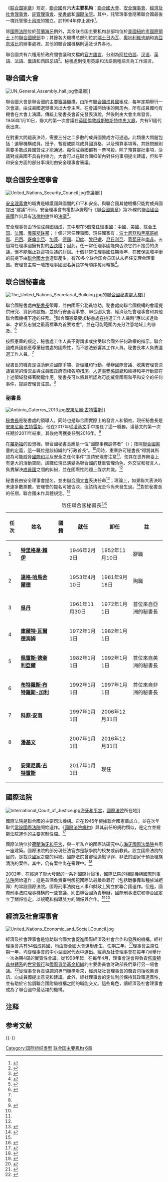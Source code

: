 《[[联合国宪章|联合国宪章]]》规定，[[聯合國|聯合國]]有'''六大主要机构'''：[[聯合國大會|聯合國大會]]、[[安全理事會|安全理事會]]、[[聯合國經濟及社會理事會|經濟及社會理事會]]、[[聯合國託管理事會|託管理事會]]、[[聯合國秘書處|秘書處]]和[[國際法院|國際法院]]。其中，託管理事會隨著聯合國最後一塊託管領土[[帛琉|帛琉]]的獨立，於1994年停止運作<ref>{{cite web |url = http://www.un.org/News/Press/docs/2005/org1436.doc.htm |title = Membership of Principal United Nations Organs in 2005 |publisher = United Nations |date = 2005-03-15 |access-date = 2013-07-01 |archive-date = 2014-07-20 |archive-url = https://web.archive.org/web/20140720154737/http://www.un.org/News/Press/docs/2005/org1436.doc.htm |dead-url = no }}</ref>。

除[[國際法院|國際法院]]位於[[荷蘭|荷蘭]][[海牙|海牙]]例外，其余联合国主要机构总部均位於[[美國|美國]][[紐約市|紐約市]][[國際領土|國際領土]]上的[[聯合國總部|聯合國總部]]中；其餘各大機構总部則位於[[瑞士|瑞士]][[萬國宮|日內瓦]]、[[奧地利|奧地利]][[維也納國際中心|維也納]]和[[肯亞|肯亞]][[聯合國奈洛比辦事處|奈洛比]]的辦事處裡。其他的聯合國機構則遍及世界各地。

聯合國共有六種用於政府間會議和文檔的[[官方語言|官方語言]]，分別為[[阿拉伯語|阿拉伯語]]、[[汉语|汉语]]、[[英語|英語]]、[[法語|法語]]、[[俄語|俄語]]和[[西班牙語|西班牙語]]<ref name="langs">{{cite web |url = http://www.un.org/zh/ga/about/ropga/rule8.shtml |title = 大會議事規則 - 語文 |publisher = 聯合國大會 |accessdate = 2011-05-30 |archive-date = 2020-05-20 |archive-url = https://web.archive.org/web/20200520044642/https://www.un.org/zh/ga/about/ropga/rule8.shtml |dead-url = no }}</ref>。秘書處則使用英語和法語兩種語言為工作語言。

== 聯合國大會 ==
[[File:UN_General_Assembly_hall.jpg|thumb]]會議廳]]
{{Main|聯合國大會}}

聯合國大會是聯合國的主要[[審議會|審議機構]]，由所有[[聯合國成員國|聯合國成員國]]組成，每年定期舉行一次會議，由成員國選舉推派出大會主席。在會議開始後的兩周內，所有成員國均有機會在大會上演講。傳統上秘書長會首先發表演說，然後則由大會主席發言。1946年1月10日，聯大的第一次會議在[[英國|英國]][[倫敦|倫敦]][[威斯敏斯特中央大廳|威斯敏斯特中央大廳]]，共有51國代表出席。

在對重大問題表決時，需要三分之二多數的成員國贊成方可通過。此類重大問題包括：選舉機構成員，授予、暫緩或開除成員國資格，以及預算事項等。其餘問題則需要多數成員國贊成才能通過。每個成員國都有一票可投。除了預算審批事項，決議對成員國不具有約束力。大會可以在聯合國框架內對任何事項提出建議，但和平和安全方面的部分事項則由安全理事會審議。

== 联合国安全理事會 ==
[[File:United_Nations_Security_Council.jpg|thumb]]會議廳]]
{{Main|聯合國安全理事會}}

[[聯合國安全理事會|安全理事會]]的職責是維護國與國間的和平和安全。與聯合國其他機構只能對成員國提出“建議”不同，安全理事會有權對承諾履行《[[聯合國憲章|聯合國憲章]]》第25條的[[聯合國会員國|聯合國会員國]]作出具有[[法律約束|法律約束]]性的[[聯合國安全理事會決議|決議]]<ref name="ChapterV">{{cite web |url = http://www.un.org/zh/documents/charter/chapter5.shtml |title = 第五章：安全理事會 |accessdate = 2011-05-22 |publisher = 聯合國 |archive-date = 2015-10-31 |archive-url = https://web.archive.org/web/20151031231806/http://www.un.org/zh/documents/charter/chapter5.shtml |dead-url = no }}</ref>。

安全理事會由15個成員國組成，其中現在5個[[聯合國安全理事會常任理事國|常任理事國]]：[[中華人民共和國|中國]]{{NoteTag|1971年，[[中華民國|中華民國]]的席位由[[中華人民共和國|中華人民共和國]]继承。}}、[[美國|美國]]、[[联合王国|联合王国]]、[[法國|法國]]、[[俄羅斯联邦|俄羅斯联邦]]{{NoteTag|1991年，[[蘇維埃社會主義共和國聯盟|蘇維埃社會主義共和國聯盟]]的席位由[[俄羅斯聯邦|俄羅斯聯邦]]继承。}}；十個非常任理事國，現任國家有：[[波士尼亞和黑塞哥維那|波士尼亞和黑塞哥維那]]、[[巴西|巴西]]、[[哥倫比亞|哥倫比亞]]、[[加蓬|加蓬]]、[[德國|德國]]、[[印度|印度]]、[[黎巴嫩|黎巴嫩]]、[[尼日利亞|尼日利亞]]、[[葡萄牙|葡萄牙]]和[[南非|南非]]。五個常任理事國擁有對{{link-en|實體決議|Substantive resolutions|實體而非程式決議}}的[[聯合國安全理事會否決權|否決權]]；因此，任一常任理事國能夠否決它們不接受的決議，但不能阻止對這項決議的討論。十個非常任理事國任期兩年，在確保區域平衡的前提下由[[聯合國大會|聯合國大會]]選舉產生。有70多个联合国会员国从未担任安理会理事国。安理會主席一職按理事國國名英語字母順序每月輪換<ref name="CouncilMembers">{{cite web |url = http://www.un.org/chinese/sc/members.asp |title = 安全理事會的成員 |accessdate = 2011-05-22 |publisher = 聯合國 |archive-date = 2021-02-11 |archive-url = https://web.archive.org/web/20210211013912/http://www.un.org/chinese/sc/members.asp |dead-url = no }}</ref>。

== 联合国秘書處 ==
[[File:The_United_Nations_Secretariat_Building.jpg|thumb]]的[[聯合國秘書處大樓|聯合國秘書處大樓]]]]
{{Main|聯合國秘書處}}

聯合國秘書處由[[聯合國秘書長|秘書長]]領導，並由國際公務員協助。秘書處向聯合國機構的會議提供研究、資訊和設施，並執行安全理事會、聯合國大會、經濟及社會理事會和其他聯合國機構下達的任務。<ref>{{cite web|url=http://www.un.org/zh/mainbodies/secretariat/|title=秘書處|publisher=聯合國|accessdate=2011-05-22|archive-date=2019-07-08|archive-url=https://web.archive.org/web/20190708225439/https://www.un.org/zh/mainbodies/secretariat/|dead-url=no}}</ref>聯合國憲章要求秘書處在挑選工作人員時“應以求達效率、才幹及忠誠之最高標準為首要考慮”，並在可能範圍內充分注意地域上的普及。<ref name="Chapter15">{{cite web|url=http://www.un.org/zh/documents/charter/chapter15.shtml|title=第十五章：秘書處|accessdate=2011-05-22|publisher=聯合國|archive-date=2015-09-21|archive-url=https://web.archive.org/web/20150921204637/http://www.un.org/zh/documents/charter/chapter15.shtml|dead-url=no}}</ref>

按照憲章的規定，秘書處工作人員不得請求或接受聯合國外任何政權的指示。聯合國成員國都應尊重秘書處的國際性，而不設法影響其工作人員。秘書長本人負責遴選工作人員。<ref name="Chapter15" />

秘書長的職責是協助解決國際爭端、管理維和行動、舉辦國際會議、收集安理會決議實施的情況並與成員國政府商榷各項措施。[[聯合國人道事務協調廳|人道事務協調廳]]和維持和平行動部在上述領域發揮著關鍵作用。秘書長可以將其所認為可能威脅國際和平和安全的任何事件，提請安理會注意。<ref name="Chapter15" />

=== 秘書長 ===
[[File:António_Guterres_2013.jpg|thumb]][[安東尼奧·古特雷斯|安東尼奧·古特雷斯]]]]
{{Main|聯合國秘書長}}

[[聯合國秘書長|秘書長]]是秘書處的領導人，同時也是聯合國實際上的發言人和領袖。現任秘書長是[[安東尼奧·古特雷斯|安東尼奧·古特雷斯]]，他在2017年從[[潘基文|潘基文]]手中接任了這一職務。潘基文的第一次任期於2011年結束，其後他再獲委任到2016年。<ref name=sgrole>{{cite web|url = http://www.un.org/chinese/sg/sgrole.shtml|title = 秘書長的作用|publisher = 聯合國|accessdate = 2011-05-22|archive-date = 2021-02-26|archive-url = https://web.archive.org/web/20210226194447/https://www.un.org/chinese/sg/sgrole.shtml|dead-url = no}}</ref>

在[[富蘭克林·德拉諾·羅斯福|羅斯福]]的設想裡，聯合國秘書長應是一位“國際事務調停者”（{{lang|en|world moderator}}）；按照[[聯合國憲章|聯合國憲章]]的定義，這一職位是該組織的“行政首長”。<ref name="Chapter15" />同時，憲章許可秘書長“得將其所認為可能威脅[[世界和平|國際和平]]及安全之任何事件”提請安理會注意<ref name="Chapter15" />，使其在世界舞臺上有更大的活動空間。該職位現已演變為聯合國的雙重管理角色、外交官和發言人，負責解決[[聯合國成員國|成員國]]之間的糾紛，並在國際性問題上謀求共識。<ref name="sgrole" />

秘書長由安全理事會提名，並由[[聯合國大會|聯合國大會]]表決任命<ref>{{cite web |url = http://www.un.org/chinese/sg/appointment/term.shtml |title = 聯合國秘書長的任命條件 |accessdate = 2011-05-23 |publisher = 聯合國 |archive-date = 2019-06-14 |archive-url = https://web.archive.org/web/20190614062430/https://www.un.org/chinese/sg/appointment/term.shtml |dead-url = no }}</ref>；理論上，如果聯大表決時未達多數票數，安理會的提名可被否決，但該情況至今尚未發生過。<ref name="una-usa-fact">{{cite web |url=http://www.unausa.org/atf/cf/%7B49C555AC-20C8-4B43-8483-A2D4C1808E4E%7D/SG%20Reform%20Fact%20Sheet-fina-logol.pdf |title=An Historical Overview on the Selection of United Nations Secretaries-General |publisher=UNA-USA |accessdate=2007-09-30 |format=PDF |archiveurl=https://web.archive.org/web/20071025014319/http://www.unausa.org/atf/cf/%7b49C555AC-20C8-4B43-8483-A2D4C1808E4E%7d/SG+Reform+Fact+Sheet-fina-logol.pdf |archivedate=2007-10-25 |deadurl=yes }}</ref>對於秘書長的任期，聯合國未作具體規定。<ref name="una-usa-fact" />

{| class="wikitable" style="font-size: 90%; text-align: left"
|+ 历任聯合國秘書長<ref>{{cite web |url = http://www.un.org/chinese/sg/formersg.shtml |title = 前任秘書長 |accessdate = 2011-05-23 |publisher = 聯合國 |archive-date = 2016-08-24 |archive-url = https://web.archive.org/web/20160824015901/http://www.un.org/chinese/sg/formersg.shtml |dead-url = no }}</ref>
! 任次 !! 姓名 !! 國籍 !! 就任 !! 卸任 !! 註
|-
| 1 || '''[[特里格韋·賴伊|特里格韋·賴伊]]''' || {{flag|Norway}} || 1946年2月2日 || 1952年11月10日 || 辭職
|-
| 2 || '''[[達格·哈馬舍爾德|達格·哈馬舍爾德]]''' || {{flag|Sweden}} || 1953年4月10日 || 1961年9月18日 || 殉職
|-
| 3 || '''[[吳丹|吳丹]]''' || {{flag|Burma|1948}} || 1961年11月30日 || 1972年1月1日 || 首位來自亞洲的秘書長
|-
| 4 || '''[[庫爾特·瓦爾德海姆|庫爾特·瓦爾德海姆]]''' || {{flag|Austria}} || 1972年1月1日 || 1982年1月1日 ||
|-
| 5 || '''[[佩雷斯·德奎利亞爾|佩雷斯·德奎利亞爾]]''' || {{flag|Peru}} || 1982年1月1日 || 1992年1月1日 || 首位來自美洲的秘書長
|-
| 6 || '''[[布特羅斯·布特羅斯-加利|布特羅斯·布特羅斯-加利]]''' || {{flag|Egypt}} || 1992年1月1日 || 1997年1月1日 || 首位來自非洲的秘書長
|-
| 7 || '''[[科菲·安南|科菲·安南]]''' || {{flag|Ghana}} || 1997年1月1日 || 2006年12月31日 ||
|-
| 8 || '''[[潘基文|潘基文]]''' || {{flag|South Korea}} || 2007年1月1日 || 2016年12月31日 ||
|-
| 9 || '''[[安東尼奧·古特雷斯|安東尼奧·古特雷斯]]''' || {{flag|Portugal}} || 2017年1月1日 || 现任 || 
|}

== 國際法院 ==
[[File:International_Court_of_Justice.jpg|thumb]][[海牙|海牙]][[和平宮|和平宮]]，[[國際法院|國際法院]]所在地]]
{{Main|國際法院}}

國際法院是聯合國的主要司法機構。它在1945年根據聯合國憲章成立，並在次年取代[[常設國際法院|常設國際法院]]開始運作。《[[國際法院規約|國際法院規約]]》與其前任的規約類似，是定立並規範法院運作的主要憲制性檔。<ref>{{cite web |url=http://www.icj-cij.org/homepage/ch/icjstatute.php |title=國際法院規約 |publisher=國際法院 |accessdate=2011-05-30 |archive-url=https://web.archive.org/web/20100706023645/http://www.icj-cij.org/homepage/ch/icjstatute.php |archive-date=2010-07-06 |dead-url=yes }}</ref>

國際法院位於[[荷蘭|荷蘭]][[海牙|海牙]][[和平宮|和平宮]]，與一所私立的國際法研究中心[[海牙國際法學院|海牙國際法學院]]共用一座建築。國際法院的部分現任法官亦是該學院的校友或前教員。設立國際法院的目的，是裁決[[國家|國家]]之間的糾紛。國際法院曾審理過戰爭罪、非法的國家干預及種族清洗的案件。其中，仍有案件尚在審理中。<ref>{{cite web |url=http://www.icj-cij.org/court/index.php?p1=1 |title=The Court |publisher=International Court of Justice |accessdate=2011-05-30 |archive-url=https://web.archive.org/web/20090314054048/http://www.icj-cij.org/court/index.php?p1=1 |archive-date=2009-03-14 |dead-url=yes }}</ref>

2002年，在經過了聯大發起的一系列國際討論後，國際法院的相關機構[[國際刑事法院|國際刑事法院]]開始運作：這是首個負責審判觸犯國際法最嚴重罪行（包括戰爭罪和種族滅絕罪）的常設國際法院。國際刑事法院在人事和財政上獨立於聯合國運作。但是，國際刑事法院理事機構的一些會議、{{link-en|國際刑事法院羅馬規約締約國大會|States Parties to the Rome Statute of the International Criminal Court|《羅馬規約》締約國大會}}則由聯合國負責舉辦。國際刑事法院和聯合國定立了關係協定，以規範和指導雙方的關係與合作。<ref>{{cite web|url=http://www.icc-cpi.int/menus/icc/press%20and%20media/press%20releases/2004/agreement%20between%20the%20international%20criminal%20court%20and%20the%20united%20nations|title=Agreement Between the International Criminal Court and the United Nations|date=2004-10-04|accessdate=2011-05-30|publisher=International Criminal Court|archiveurl=https://archive.is/20120802223805/http://www.icc-cpi.int/menus/icc/press%20and%20media/press%20releases/2004/agreement%20between%20the%20international%20criminal%20court%20and%20the%20united%20nations|archivedate=2012-08-02|deadurl=yes}}</ref><ref>{{cite news|url=http://news.xinhuanet.com/world/2004-10/05/content_2052893.htm|title=聯合國和國際刑事法院簽署雙方關係協定|publisher=新華網|author=楊志望|date=2004-10-04|accessdate=2011-05-30|deadurl=yes|archiveurl=https://web.archive.org/web/20100131030134/http://news.xinhuanet.com/world/2004-10/05/content_2052893.htm|archivedate=2010-01-31}}</ref>

== 經濟及社會理事會 ==
[[File:United_Nations_Economic_and_Social_Council.jpg|thumb]]
{{Main|聯合國經濟及社會理事會}}

經濟及社會理事會是協助聯合國大會促進國際經濟及社會合作和發展的機構。經社理事會共有54個成員國，均由聯合國大會選舉產生，任期三年。<ref>{{cite web|url=http://www.un.org/zh/ecosoc/about/members.shtml|title=經社理事會理事國|publisher=經濟及社會理事會|accessdate=2011-05-30|archive-date=2018-11-03|archive-url=https://web.archive.org/web/20181103061617/http://www.un.org/zh/ecosoc/about/members.shtml|dead-url=no}}</ref>理事會主席任期一年，均從理事會的中小型國家代表中選出。經濟及社會理事會在每年7月舉行一次為期4周的實質性會議。從1998年起，在每年4月，理事會還會與負責[[佈雷頓森林體系|佈雷頓森林體系]]的[[世界銀行集團|世界銀行]]和[[國際貨幣基金組織|國際貨幣基金組織]]的主要委員會財政部長們舉行另一場會議。<ref>{{citeweb|url=http://www.un.org/zh/ecosoc/about/index.shtml|title=背景資料|publisher=經濟及社會理事會|accessdate=2011-05-30|archive-date=2015-11-25|archive-url=https://web.archive.org/web/20151125155458/http://www.un.org/zh/ecosoc/about/index.shtml|dead-url=no}}</ref>從理事會負責協調的專門機構看來，經濟及社會理事會的職責包括收集資訊、向成員國提出意見和建議。此外，經社理事會的定位利於保持其政策連貫性，並有助於它協調聯合國附屬機構之間的職能交叉。這些角色，讓經濟及社會理事會成為了聯合國中最活躍的機構。

== 注释 ==
{{NoteFoot}}

== 参考文献 ==
{{Reflist|30em}}

{{-}}
{{UN}}

[[Category:国际组织类型|Category:国际组织类型]]
[[Category:联合国主要机构|]]
[[Category:联合国宪章|6章]]